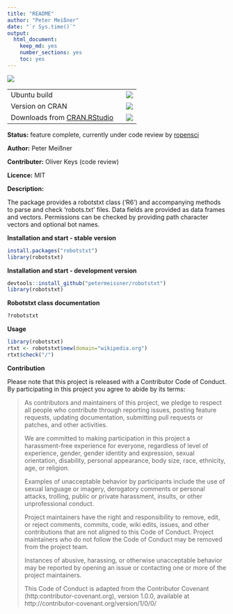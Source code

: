 ```yaml
---
title: "README"
author: "Peter Meißner"
date: "`r Sys.time()`"
output: 
  html_document: 
    keep_md: yes
    number_sections: yes
    toc: yes
---
```


![](logo/robotstxt.png)


<table>
<tr>
<td> Ubuntu build </td>
<td> <a href="https://travis-ci.org/petermeissner/robotstxt"><img src="https://api.travis-ci.org/petermeissner/robotstxt.svg?branch=master"></a></td>
</tr>
<tr><td>Version on CRAN  </td> 
<td><a href="http://cran.r-project.org/package=robotstxt"><img src="http://www.r-pkg.org/badges/version/robotstxt"></a></td></tr>
<tr>
<td>Downloads from <a href='http://cran.rstudio.com/'>CRAN.RStudio</a>&nbsp;&nbsp;&nbsp;</td>
<td><img src="http://cranlogs.r-pkg.org/badges/grand-total/robotstxt"></td>
</tr>
</table>


**Status:** feature complete, currently under code review by [ropensci](https://github.com/ropensci/onboarding/issues/25)

**Author:** Peter Meißner

**Contributer:** Oliver Keys (code review)

**Licence:** MIT

**Description:**

The package provides a robotstxt class ('R6') and accompanying methods to
parse and check 'robots.txt' files. Data fields are provided as 
data frames and vectors. Permissions can be checked by providing
path character vectors and optional bot names. 



**Installation and start - stable version**

```r
install.packages("robotstxt")
library(robotstxt)
```


**Installation and start - development version**

```r
devtools::install_github("petermeissner/robotstxt")
library(robotstxt)
```


**Robotstxt class documentation**

```r
?robotstxt
```

**Usage**

```r
library(robotstxt)
rtxt <- robotstxt$new(domain="wikipedia.org")
rtxt$check("/")
```

**Contribution**

Please note that this project is released with a Contributor Code of Conduct. By participating in this project you agree to abide by its terms:

> As contributors and maintainers of this project, we pledge to respect all people who 
contribute through reporting issues, posting feature requests, updating documentation,
submitting pull requests or patches, and other activities.
> 
> We are committed to making participation in this project a harassment-free experience for
everyone, regardless of level of experience, gender, gender identity and expression,
sexual orientation, disability, personal appearance, body size, race, ethnicity, age, or religion.
> 
> Examples of unacceptable behavior by participants include the use of sexual language or
imagery, derogatory comments or personal attacks, trolling, public or private harassment,
insults, or other unprofessional conduct.
> 
> Project maintainers have the right and responsibility to remove, edit, or reject comments,
commits, code, wiki edits, issues, and other contributions that are not aligned to this 
Code of Conduct. Project maintainers who do not follow the Code of Conduct may be removed 
from the project team.
> 
> Instances of abusive, harassing, or otherwise unacceptable behavior may be reported by 
opening an issue or contacting one or more of the project maintainers.
> 
> This Code of Conduct is adapted from the Contributor Covenant 
(http:contributor-covenant.org), version 1.0.0, available at 
http://contributor-covenant.org/version/1/0/0/








